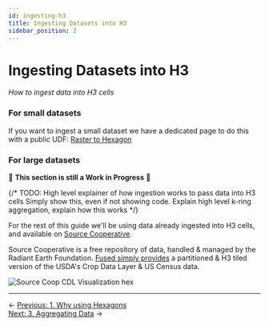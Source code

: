 ```yaml
---
id: ingesting-h3
title: Ingesting Datasets into H3
sidebar_position: 2
---
```


# Ingesting Datasets into H3

_How to ingest data into H3 cells_

### For small datasets

If you want to ingest a small dataset we have a dedicated page to do this with a public UDF: [Raster to Hexagon](/user-guide/transform/geospatial/raster-h3/)

### For large datasets

🚧 **This section is still a Work in Progress** 🚧 

{/* TODO:
High level explainer of how ingestion works to pass data into H3 cells
Simply show this, even if not showing code. 
Explain high level k-ring aggregation, explain how this works
 */}

For the rest of this guide we'll be using data already ingested into H3 cells, and available on [Source Cooperative](https://source.coop/repositories/fused/hex/description). 

Source Cooperative is a free repository of data, handled & managed by the Radiant Earth Foundation. [Fused simply provides](/blog/cdl-census-hex/) a partitioned & H3 tiled version of the USDA's Crop Data Layer & US Census data.

![Source Coop CDL Visualization hex](/img/deep-dives/hex/source_coop_isaac_vis_cdl.jpeg)

---

<div style={{ display: 'flex', justifyContent: 'space-between' }}>
  <div>← <a href="/deep-dives/hex/why-hexagons">Previous: 1. Why using Hexagons</a></div>
  <div><a href="/deep-dives/hex/aggregating-h3">Next: 3. Aggregating Data</a> →</div>
</div> 